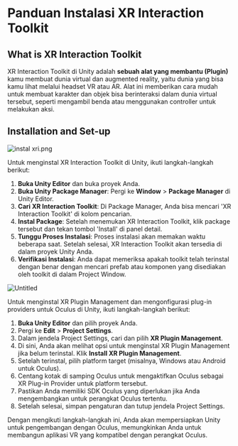 # Panduan Instalasi XR Interaction Toolkit

## What is XR Interaction Toolkit

XR Interaction Toolkit di Unity adalah **sebuah alat yang membantu (Plugin)** kamu membuat dunia virtual dan augmented reality, yaitu dunia yang bisa kamu lihat melalui headset VR atau AR. Alat ini memberikan cara mudah untuk membuat karakter dan objek bisa berinteraksi dalam dunia virtual tersebut, seperti mengambil benda atau menggunakan controller untuk melakukan aksi.

## Installation and Set-up

![instal xri.png](https://prod-files-secure.s3.us-west-2.amazonaws.com/05cdfccc-adb3-469e-aac5-6dc11ecc1b49/775101a8-2635-4c49-b6fd-e9caadfdedd9/instal_xri.png)

Untuk menginstal XR Interaction Toolkit di Unity, ikuti langkah-langkah berikut:

1. **Buka Unity Editor** dan buka proyek Anda.
2. **Buka Unity Package Manager**: Pergi ke **Window** > **Package Manager** di Unity Editor.
3. **Cari XR Interaction Toolkit**: Di Package Manager, Anda bisa mencari 'XR Interaction Toolkit' di kolom pencarian.
4. **Instal Package**: Setelah menemukan XR Interaction Toolkit, klik package tersebut dan tekan tombol 'Install' di panel detail.
5. **Tunggu Proses Instalasi**: Proses instalasi akan memakan waktu beberapa saat. Setelah selesai, XR Interaction Toolkit akan tersedia di dalam proyek Unity Anda.
6. **Verifikasi Instalasi**: Anda dapat memeriksa apakah toolkit telah terinstal dengan benar dengan mencari prefab atau komponen yang disediakan oleh toolkit di dalam Project Window.

![Untitled](https://prod-files-secure.s3.us-west-2.amazonaws.com/05cdfccc-adb3-469e-aac5-6dc11ecc1b49/39c9698f-5f1e-4450-ad5c-12c5d9dcc1e0/Untitled.png)

Untuk menginstal XR Plugin Management dan mengonfigurasi plug-in providers untuk Oculus di Unity, ikuti langkah-langkah berikut:

1. **Buka Unity Editor** dan pilih proyek Anda.
2. Pergi ke **Edit** > **Project Settings**.
3. Dalam jendela Project Settings, cari dan pilih **XR Plugin Management**.
4. Di sini, Anda akan melihat opsi untuk menginstal XR Plugin Management jika belum terinstal. Klik **Install XR Plugin Management**.
5. Setelah terinstal, pilih platform target (misalnya, Windows atau Android untuk Oculus).
6. Centang kotak di samping Oculus untuk mengaktifkan Oculus sebagai XR Plug-in Provider untuk platform tersebut.
7. Pastikan Anda memiliki SDK Oculus yang diperlukan jika Anda mengembangkan untuk perangkat Oculus tertentu.
8. Setelah selesai, simpan pengaturan dan tutup jendela Project Settings.

Dengan mengikuti langkah-langkah ini, Anda akan mempersiapkan Unity untuk pengembangan dengan Oculus, memungkinkan Anda untuk membangun aplikasi VR yang kompatibel dengan perangkat Oculus.